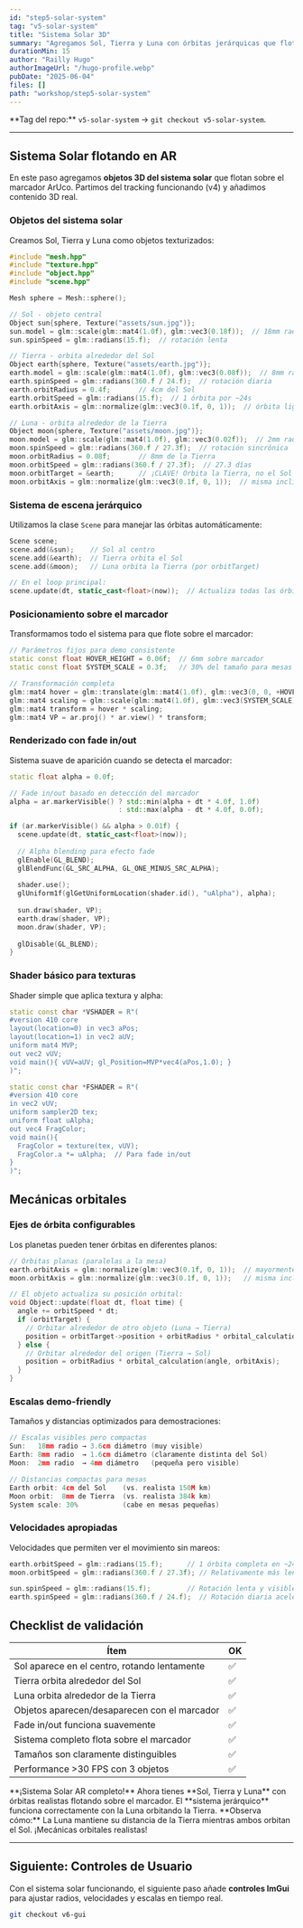 ```yaml
---
id: "step5-solar-system"
tag: "v5-solar-system"
title: "Sistema Solar 3D"
summary: "Agregamos Sol, Tierra y Luna con órbitas jerárquicas que flotan sobre el marcador ArUco detectado."
durationMin: 15
author: "Railly Hugo"
authorImageUrl: "/hugo-profile.webp"
pubDate: "2025-06-04"
files: []
path: "workshop/step5-solar-system"
---
```



<Alert type="info">
  **Tag del repo:** <code>v5-solar-system</code> → <code>git checkout v5-solar-system</code>.
</Alert>

---

## Sistema Solar flotando en AR

En este paso agregamos **objetos 3D del sistema solar** que flotan sobre el marcador ArUco. Partimos del tracking funcionando (v4) y añadimos contenido 3D real.

### Objetos del sistema solar

Creamos Sol, Tierra y Luna como objetos texturizados:

```cpp
#include "mesh.hpp"
#include "texture.hpp" 
#include "object.hpp"
#include "scene.hpp"

Mesh sphere = Mesh::sphere();

// Sol - objeto central
Object sun{sphere, Texture("assets/sun.jpg")};
sun.model = glm::scale(glm::mat4(1.0f), glm::vec3(0.18f));  // 18mm radio
sun.spinSpeed = glm::radians(15.f);  // rotación lenta

// Tierra - orbita alrededor del Sol
Object earth{sphere, Texture("assets/earth.jpg")};
earth.model = glm::scale(glm::mat4(1.0f), glm::vec3(0.08f));  // 8mm radio
earth.spinSpeed = glm::radians(360.f / 24.f);  // rotación diaria
earth.orbitRadius = 0.4f;       // 4cm del Sol
earth.orbitSpeed = glm::radians(15.f);  // 1 órbita por ~24s
earth.orbitAxis = glm::normalize(glm::vec3(0.1f, 0, 1));  // órbita ligeramente inclinada

// Luna - orbita alrededor de la Tierra
Object moon{sphere, Texture("assets/moon.jpg")};
moon.model = glm::scale(glm::mat4(1.0f), glm::vec3(0.02f));  // 2mm radio
moon.spinSpeed = glm::radians(360.f / 27.3f);  // rotación sincrónica
moon.orbitRadius = 0.08f;       // 8mm de la Tierra
moon.orbitSpeed = glm::radians(360.f / 27.3f);  // 27.3 días
moon.orbitTarget = &earth;      // ¡CLAVE! Orbita la Tierra, no el Sol
moon.orbitAxis = glm::normalize(glm::vec3(0.1f, 0, 1));  // misma inclinación
```

### Sistema de escena jerárquico

Utilizamos la clase `Scene` para manejar las órbitas automáticamente:

```cpp
Scene scene;
scene.add(&sun);    // Sol al centro
scene.add(&earth);  // Tierra orbita el Sol
scene.add(&moon);   // Luna orbita la Tierra (por orbitTarget)

// En el loop principal:
scene.update(dt, static_cast<float>(now));  // Actualiza todas las órbitas
```

### Posicionamiento sobre el marcador

Transformamos todo el sistema para que flote sobre el marcador:

```cpp
// Parámetros fijos para demo consistente
static const float HOVER_HEIGHT = 0.06f;  // 6mm sobre marcador
static const float SYSTEM_SCALE = 0.3f;   // 30% del tamaño para mesas

// Transformación completa
glm::mat4 hover = glm::translate(glm::mat4(1.0f), glm::vec3(0, 0, +HOVER_HEIGHT)); 
glm::mat4 scaling = glm::scale(glm::mat4(1.0f), glm::vec3(SYSTEM_SCALE)); 
glm::mat4 transform = hover * scaling;
glm::mat4 VP = ar.proj() * ar.view() * transform;
```

### Renderizado con fade in/out

Sistema suave de aparición cuando se detecta el marcador:

```cpp
static float alpha = 0.0f;

// Fade in/out basado en detección del marcador
alpha = ar.markerVisible() ? std::min(alpha + dt * 4.0f, 1.0f)
                           : std::max(alpha - dt * 4.0f, 0.0f);

if (ar.markerVisible() && alpha > 0.01f) {
  scene.update(dt, static_cast<float>(now));
  
  // Alpha blending para efecto fade
  glEnable(GL_BLEND);
  glBlendFunc(GL_SRC_ALPHA, GL_ONE_MINUS_SRC_ALPHA);
  
  shader.use();
  glUniform1f(glGetUniformLocation(shader.id(), "uAlpha"), alpha);
  
  sun.draw(shader, VP);
  earth.draw(shader, VP);
  moon.draw(shader, VP);
  
  glDisable(GL_BLEND);
}
```

### Shader básico para texturas

Shader simple que aplica textura y alpha:

```cpp
static const char *VSHADER = R"(
#version 410 core
layout(location=0) in vec3 aPos;
layout(location=1) in vec2 aUV;
uniform mat4 MVP;
out vec2 vUV;
void main(){ vUV=aUV; gl_Position=MVP*vec4(aPos,1.0); }
)";

static const char *FSHADER = R"(
#version 410 core
in vec2 vUV; 
uniform sampler2D tex; 
uniform float uAlpha;
out vec4 FragColor;
void main(){ 
  FragColor = texture(tex, vUV);
  FragColor.a *= uAlpha;  // Para fade in/out
}
)";
```

## Mecánicas orbitales

### Ejes de órbita configurables

Los planetas pueden tener órbitas en diferentes planos:

```cpp
// Órbitas planas (paralelas a la mesa)
earth.orbitAxis = glm::normalize(glm::vec3(0.1f, 0, 1));  // mayormente +Z
moon.orbitAxis = glm::normalize(glm::vec3(0.1f, 0, 1));   // misma inclinación

// El objeto actualiza su posición orbital:
void Object::update(float dt, float time) {
  angle += orbitSpeed * dt;
  if (orbitTarget) {
    // Orbitar alrededor de otro objeto (Luna → Tierra)
    position = orbitTarget->position + orbitRadius * orbital_calculation(angle, orbitAxis);
  } else {
    // Orbitar alrededor del origen (Tierra → Sol)
    position = orbitRadius * orbital_calculation(angle, orbitAxis);
  }
}
```

### Escalas demo-friendly

Tamaños y distancias optimizados para demostraciones:

```cpp
// Escalas visibles pero compactas
Sun:   18mm radio → 3.6cm diámetro (muy visible)
Earth: 8mm radio  → 1.6cm diámetro (claramente distinta del Sol)
Moon:  2mm radio  → 4mm diámetro   (pequeña pero visible)

// Distancias compactas para mesas
Earth orbit: 4cm del Sol    (vs. realista 150M km)
Moon orbit:  8mm de Tierra  (vs. realista 384k km)
System scale: 30%           (cabe en mesas pequeñas)
```

### Velocidades apropiadas

Velocidades que permiten ver el movimiento sin mareos:

```cpp
earth.orbitSpeed = glm::radians(15.f);      // 1 órbita completa en ~24 segundos
moon.orbitSpeed = glm::radians(360.f / 27.3f); // Relativamente más lenta

sun.spinSpeed = glm::radians(15.f);         // Rotación lenta y visible
earth.spinSpeed = glm::radians(360.f / 24.f);  // Rotación diaria acelerada
```

## Checklist de validación

| Ítem | OK |
|------|----|
| Sol aparece en el centro, rotando lentamente | ✅ |
| Tierra orbita alrededor del Sol | ✅ |
| Luna orbita alrededor de la Tierra | ✅ |
| Objetos aparecen/desaparecen con el marcador | ✅ |
| Fade in/out funciona suavemente | ✅ |
| Sistema completo flota sobre el marcador | ✅ |
| Tamaños son claramente distinguibles | ✅ |
| Performance >30 FPS con 3 objetos | ✅ |

<Alert type="success">
  **¡Sistema Solar AR completo!** Ahora tienes **Sol, Tierra y Luna** con órbitas realistas flotando sobre el marcador.  
  El **sistema jerárquico** funciona correctamente con la Luna orbitando la Tierra.
</Alert>

<Alert type="tip">
  **Observa cómo:** La Luna mantiene su distancia de la Tierra mientras ambos orbitan el Sol. ¡Mecánicas orbitales realistas!
</Alert>

---

## Siguiente: Controles de Usuario

Con el sistema solar funcionando, el siguiente paso añade **controles ImGui** para ajustar radios, velocidades y escalas en tiempo real.

```bash
git checkout v6-gui
``` 